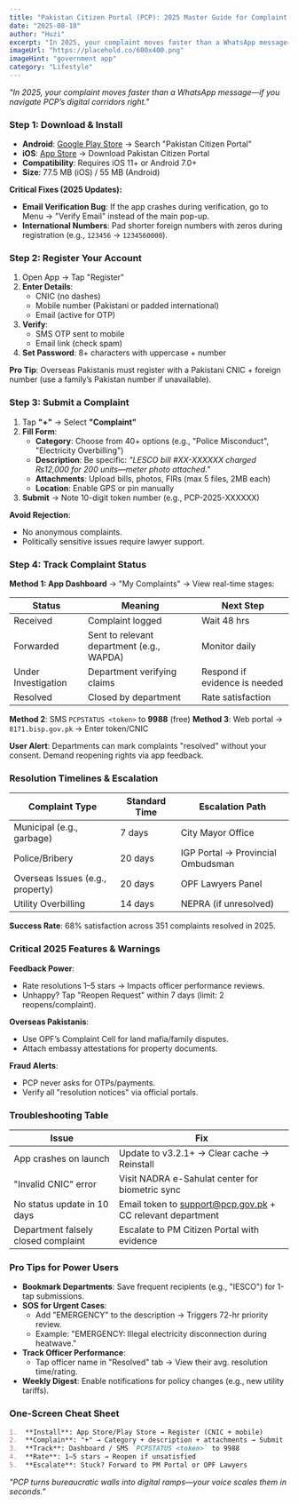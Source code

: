 ```yaml
---
title: "Pakistan Citizen Portal (PCP): 2025 Master Guide for Complaint Submission & Tracking"
date: "2025-08-18"
author: "Huzi"
excerpt: "In 2025, your complaint moves faster than a WhatsApp message—if you navigate PCP’s digital corridors right. This guide covers registration, submission, tracking, and pro tips."
imageUrl: "https://placehold.co/600x400.png"
imageHint: "government app"
category: "Lifestyle"
---
```


*"In 2025, your complaint moves faster than a WhatsApp message—if you navigate PCP’s digital corridors right."*

### Step 1: Download & Install

- **Android**: [Google Play Store](https://play.google.com/store/apps/details?id=com.govpk.citizensportal) → Search "Pakistan Citizen Portal"
- **iOS**: [App Store](https://apps.apple.com/pk/app/pakistan-citizens-portal/id1439885831) → Download Pakistan Citizen Portal
- **Compatibility**: Requires iOS 11+ or Android 7.0+
- **Size**: 77.5 MB (iOS) / 55 MB (Android)

**Critical Fixes (2025 Updates):**
- **Email Verification Bug**: If the app crashes during verification, go to Menu → "Verify Email" instead of the main pop-up.
- **International Numbers**: Pad shorter foreign numbers with zeros during registration (e.g., `123456` → `1234560000`).

### Step 2: Register Your Account

1.  Open App → Tap "Register"
2.  **Enter Details**:
    - CNIC (no dashes)
    - Mobile number (Pakistani or padded international)
    - Email (active for OTP)
3.  **Verify**:
    - SMS OTP sent to mobile
    - Email link (check spam)
4.  **Set Password**: 8+ characters with uppercase + number

**Pro Tip**: Overseas Pakistanis must register with a Pakistani CNIC + foreign number (use a family’s Pakistan number if unavailable).

### Step 3: Submit a Complaint

1.  Tap **"+"** → Select **"Complaint"**
2.  **Fill Form**:
    - **Category**: Choose from 40+ options (e.g., "Police Misconduct", "Electricity Overbilling")
    - **Description**: Be specific: *"LESCO bill #XX-XXXXXX charged ₨12,000 for 200 units—meter photo attached."*
    - **Attachments**: Upload bills, photos, FIRs (max 5 files, 2MB each)
    - **Location**: Enable GPS or pin manually
3.  **Submit** → Note 10-digit token number (e.g., PCP-2025-XXXXXX)

**Avoid Rejection**:
- No anonymous complaints.
- Politically sensitive issues require lawyer support.

### Step 4: Track Complaint Status

**Method 1: App Dashboard** → "My Complaints" → View real-time stages:

| Status              | Meaning                                       | Next Step                        |
| ------------------- | --------------------------------------------- | -------------------------------- |
| Received            | Complaint logged                              | Wait 48 hrs                      |
| Forwarded           | Sent to relevant department (e.g., WAPDA)   | Monitor daily                    |
| Under Investigation | Department verifying claims                   | Respond if evidence is needed    |
| Resolved            | Closed by department                          | Rate satisfaction                |

**Method 2**: SMS `PCPSTATUS <token>` to **9988** (free)
**Method 3**: Web portal → `8171.bisp.gov.pk` → Enter token/CNIC

**User Alert**: Departments can mark complaints "resolved" without your consent. Demand reopening rights via app feedback.

### Resolution Timelines & Escalation

| Complaint Type                | Standard Time | Escalation Path                      |
| ----------------------------- | ------------- | ------------------------------------ |
| Municipal (e.g., garbage)     | 7 days        | City Mayor Office                    |
| Police/Bribery                | 20 days       | IGP Portal → Provincial Ombudsman    |
| Overseas Issues (e.g., property) | 20 days       | OPF Lawyers Panel                    |
| Utility Overbilling           | 14 days       | NEPRA (if unresolved)                |

**Success Rate**: 68% satisfaction across 351 complaints resolved in 2025.

### Critical 2025 Features & Warnings

**Feedback Power**:
- Rate resolutions 1–5 stars → Impacts officer performance reviews.
- Unhappy? Tap "Reopen Request" within 7 days (limit: 2 reopens/complaint).

**Overseas Pakistanis**:
- Use OPF’s Complaint Cell for land mafia/family disputes.
- Attach embassy attestations for property documents.

**Fraud Alerts**:
- PCP never asks for OTPs/payments.
- Verify all "resolution notices" via official portals.

### Troubleshooting Table

| Issue                         | Fix                                                           |
| ----------------------------- | ------------------------------------------------------------- |
| App crashes on launch         | Update to v3.2.1+ → Clear cache → Reinstall                   |
| "Invalid CNIC" error          | Visit NADRA e-Sahulat center for biometric sync               |
| No status update in 10 days   | Email token to support@pcp.gov.pk + CC relevant department      |
| Department falsely closed complaint | Escalate to PM Citizen Portal with evidence                 |

### Pro Tips for Power Users

- **Bookmark Departments**: Save frequent recipients (e.g., "IESCO") for 1-tap submissions.
- **SOS for Urgent Cases**:
    - Add "EMERGENCY" to the description → Triggers 72-hr priority review.
    - Example: "EMERGENCY: Illegal electricity disconnection during heatwave."
- **Track Officer Performance**:
    - Tap officer name in "Resolved" tab → View their avg. resolution time/rating.
- **Weekly Digest**: Enable notifications for policy changes (e.g., new utility tariffs).

### One-Screen Cheat Sheet

```markdown
1.  **Install**: App Store/Play Store → Register (CNIC + mobile)
2.  **Complain**: "+" → Category + description + attachments → Submit
3.  **Track**: Dashboard / SMS `PCPSTATUS <token>` to 9988
4.  **Rate**: 1–5 stars → Reopen if unsatisfied
5.  **Escalate**: Stuck? Forward to PM Portal or OPF Lawyers
```

*"PCP turns bureaucratic walls into digital ramps—your voice scales them in seconds."*